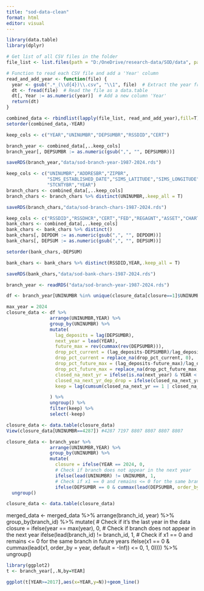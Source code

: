 ```yaml
---
title: "sod-data-clean"
format: html
editor: visual
---
```


```r
library(data.table)
library(dplyr)

# Get list of all CSV files in the folder
file_list <- list.files(path = "D:/OneDrive/research-data/SOD/data", pattern = "ALL_\\d{4}\\.csv", full.names = TRUE)

# Function to read each CSV file and add a 'Year' column
read_and_add_year <- function(file) {
  year <- gsub(".*_(\\d{4})\\.csv", "\\1", file)  # Extract the year from the file name
  dt <- fread(file)  # Read the file as a data.table
  dt[, Year := as.numeric(year)]  # Add a new column 'Year'
  return(dt)
}
```


```r
combined_data <- rbindlist(lapply(file_list, read_and_add_year),fill=T)
setorder(combined_data,-YEAR)
```


```r
keep_cols <- c("YEAR","UNINUMBR","DEPSUMBR","RSSDID","CERT")

branch_year <- combined_data[,..keep_cols]
branch_year[, DEPSUMBR := as.numeric(gsub(",", "", DEPSUMBR))]

saveRDS(branch_year,"data/sod-branch-year-1987-2024.rds")
```



```r
keep_cols <- c("UNINUMBR","ADDRESBR","ZIPBR",
               "SIMS_ESTABLISHED_DATE","SIMS_LATITUDE","SIMS_LONGITUDE",
               "STCNTYBR","YEAR")
branch_chars <- combined_data[,..keep_cols]
branch_chars <- branch_chars %>% distinct(UNINUMBR,.keep_all = T)

saveRDS(branch_chars,"data/sod-branch-chars-1987-2024.rds")
```


```r
keep_cols <- c("RSSDID","RSSDHCR","CERT","FED","REGAGNT","ASSET","CHARTER","DEPDOM","DEPSUM","NAMEFULL","YEAR","NAMEHCR","ADDRESS","ZIP","STCNTY")
bank_chars <- combined_data[,..keep_cols]
bank_chars <- bank_chars %>% distinct()
bank_chars[, DEPDOM := as.numeric(gsub(",", "", DEPDOM))]
bank_chars[, DEPSUM := as.numeric(gsub(",", "", DEPSUM))]

setorder(bank_chars,-DEPSUM)

bank_chars <- bank_chars %>% distinct(RSSDID,YEAR,.keep_all = T)

saveRDS(bank_chars,"data/sod-bank-chars-1987-2024.rds")
```



```r
branch_year <- readRDS("data/sod-branch-year-1987-2024.rds")
```

```r
df <- branch_year[UNINUMBR %in% unique(closure_data[closure==1]$UNINUMBR)]
```


```r
max_year = 2024
closure_data <- df %>%
                arrange(UNINUMBR,YEAR) %>%
                group_by(UNINUMBR) %>%
                mutate(
                  lag_deposits = lag(DEPSUMBR),
                  next_year = lead(YEAR),
                  future_max = rev(cummax(rev(DEPSUMBR))), 
                  drop_pct_current = (lag_deposits-DEPSUMBR)/lag_deposits,
                  drop_pct_current = replace_na(drop_pct_current, 0),
                  drop_pct_future_max = (lag_deposits-future_max)/lag_deposits,
                  drop_pct_future_max = replace_na(drop_pct_future_max, 0),
                  closed_na_next_yr = ifelse(is.na(next_year) & YEAR < max_year, 1, 0),
                  closed_na_next_yr_dep_drop = ifelse(closed_na_next_yr==1 |(drop_pct_current>0.9 & drop_pct_future_max>0.9),1,0),
                  keep = lag(cumsum(closed_na_next_yr == 1 | closed_na_next_yr_dep_drop == 1),default=0)<=0

                ) %>%  
                ungroup() %>%
                filter(keep) %>%
                select(-keep)  

closure_data <- data.table(closure_data)
View(closure_data[UNINUMBR==4287]) #4287 7197 8807 8807 8807 8807
```


```r
closure_data <- branch_year %>%
                arrange(UNINUMBR,YEAR) %>%
                group_by(UNINUMBR) %>%
                mutate(
                  closure = ifelse(YEAR == 2024, 0, 
                  # Check if branch does not appear in the next year
                  ifelse(lead(UNINUMBR) != UNINUMBR, 1, 
                  # Check if x1 == 0 and remains <= 0 for the same branch in future years
                  ifelse(DEPSUMBR == 0 & cummax(lead(DEPSUMBR, order_by = YEAR, default = -Inf)) <= 0, 1, 0)))) %>%
  ungroup()

closure_data <- data.table(closure_data)
```

merged_data <- merged_data %>%
  arrange(branch_id, year) %>%
  group_by(branch_id) %>%
  mutate(
    # Check if it's the last year in the data
    closure = ifelse(year == max(year), 0, 
              # Check if branch does not appear in the next year
              ifelse(lead(branch_id) != branch_id, 1, 
              # Check if x1 == 0 and remains <= 0 for the same branch in future years
              ifelse(x1 == 0 & cummax(lead(x1, order_by = year, default = -Inf)) <= 0, 1, 0)))) %>%
  ungroup()

```r
library(ggplot2)
t <- branch_year[,.N,by=YEAR]

ggplot(t[YEAR>=2017],aes(x=YEAR,y=N))+geom_line()
```

